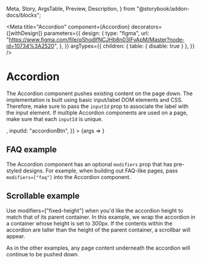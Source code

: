  Meta,
  Story,
  ArgsTable,
  Preview,
  Description,
} from "@storybook/addon-docs/blocks";

<Meta
  title="Accordion"
  component={Accordion}
  decorators={[withDesign]}
  parameters={{
    design: {
      type: "figma",
      url:
        "https://www.figma.com/file/qShodlfNCJHb8n03IFyApM/Master?node-id=10734%3A2520",
    },
  }}
  argTypes={{
    children: { table: { disable: true } },
  }}
/>

# Accordion

<Description of={Accordion} />

The Accordion component pushes existing content on the page down. The
implementation is built using basic input/label DOM elements and CSS.
Therefore, make sure to pass the `inputId` prop to associate the label with
the input element. If multiple Accordion components are used on a page, make
sure that each `inputId` is unique.

<Preview withToolbar>
  <Story
    name="Basic"
    args={{
      accordionLabel: "Click to expand",
      children: <ListStory type={ListTypes.Unordered} />,
      inputId: "accordionBtn",
    }}
  >
    {args => <Accordion {...args} />}
  </Story>
</Preview>

<ArgsTable story="Basic" />

## FAQ example

The Accordion component has an optional `modifiers` prop that has pre-styled
designs. For example, when building out FAQ-like pages, pass
`modifiers=["faq"]` into the Accordion component.

<Preview withToolbar>
  <Story story={stories.AccordionAsFAQSet} />
</Preview>

## Scrollable example

Use modifiers=["fixed-height"] when you'd like the accordion height to match that of its
parent container. In this example, we wrap the accordion in a container whose height is
set to 300px. If the contents within the accordion are taller than the height of the parent
container, a scrollbar will appear.

As in the other examples, any page content underneath the accordion will continue to be pushed down.

<Preview withToolbar>
  <Story story={stories.AccordionScroll} />
</Preview>

<Source code={ReactDOMServer.renderToString(stories.AccordionScroll)} />
